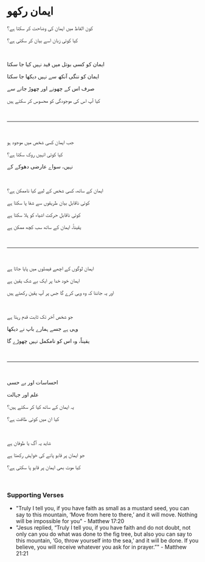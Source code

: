 # ایمان رکھو

کون الفاظ میں ایمان کی وضاحت کر سکتا ہے؟

کیا کوئی زبان اسے بیان کر سکتی ہے؟

<br />

ایمان کو کسی بوتل میں قید نہیں کیا جا سکتا

ایمان کو ننگی آنکھ سے نہیں دیکھا جا سکتا

صرف اس کے چھونے اور چھوڑ جانے سے

کیا آپ اس کی موجودگی کو محسوس کر سکتے ہیں

<br />

---

<br />

جب ایمان کسی شخص میں موجود ہو

کیا کوئی انہیں روک سکتا ہے؟

نہیں، سواے عارضی دھوکے کے

<p></p>

<br />

ایمان کے ساتھ، کسی شخص کے لیے کیا ناممکن ہے؟

کوئی ناقابل بیان طریقوں سے شفا پا سکتا ہے

کوئی ناقابل حرکت اشیاء کو ہلا سکتا ہے

یقیناً، ایمان کے ساتھ سب کچھ ممکن ہے

<br />

---

<br />

ایمان لوگوں کے اچھے فیصلوں میں پایا جاتا ہے

ایمان خود خدا پر ایک بے شک یقین ہے

اور یہ جاننا کہ وہ وہی کرے گا جس پر آپ یقین رکھتے ہیں

<p></p>

<br />

جو شخص آخر تک ثابت قدم رہتا ہے

وہی ہے جسے ہمارے باپ نے دیکھا

یقیناً، وہ اس کو نامکمل نہیں چھوڑے گا

<p></p>

<br />

---

<br />

احساسات اور بے حسی

علم اور جہالت

یہ ایمان کے ساتھ کیا کر سکتے ہیں؟

کیا ان میں کوئی طاقت ہے؟

<br />

شاید یہ آگ یا طوفان ہے

جو ایمان پر قابو پانے کی خواہش رکھتا ہے

کیا موت بھی ایمان پر قابو پا سکتی ہے؟

<p></p>

<br />

### Supporting Verses

- "Truly I tell you, if you have faith as small as a mustard seed, you can say to this mountain, ‘Move from here to there,’ and it will move. Nothing will be impossible for you" - Matthew 17:20
- "Jesus replied, “Truly I tell you, if you have faith and do not doubt, not only can you do what was done to the fig tree, but also you can say to this mountain, ‘Go, throw yourself into the sea,’ and it will be done. If you believe, you will receive whatever you ask for in prayer.”" - Matthew 21:21